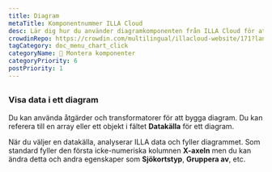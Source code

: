 ```yaml
---
title: Diagram
metaTitle: Komponentnummer ILLA Cloud
desc: Lär dig hur du använder diagramkomponenten från ILLA Cloud för att visualisera data som grafer och diagram med hjälp av sjökort.js i dina applikationer.
crowdinRepo: https://crowdin.com/multilingual/illacloud-website/171?languages=sv&filter=basic&value=0
tagCategory: doc_menu_chart_click
categoryName: 🧬 Montera komponenter
categoryPriority: 6
postPriority: 1
---
```


## <h2 hidden>Diagram</h2>

### Visa data i ett diagram

Du kan använda åtgärder och transformatorer för att bygga diagram. Du kan referera till en array eller ett objekt i fältet **Datakälla** för ett diagram. 

När du väljer en datakälla, analyserar ILLA data och fyller diagrammet. Som standard fyller den första icke-numeriska kolumnen **X-axeln** men du kan ändra detta och andra egenskaper som **Sjökortstyp**, **Gruppera av**, etc.

<img src='https://cdn.illacloud.com/official-website/img/docs/assemble/chart1.png' alt="" />

<img src='https://cdn.illacloud.com/official-website/img/docs/assemble/chart2.png' alt="" />
